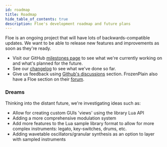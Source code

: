```yaml
---
id: roadmap
title: Roadmap
hide_table_of_contents: true
description: Floe's development roadmap and future plans
---
```


<!--
SPDX-FileCopyrightText: 2025 Sam Windell
SPDX-License-Identifier: MIT
-->

Floe is an ongoing project that will have lots of backwards-compatible updates. We want to be able to release new features and improvements as soon as they're ready.

- Visit our GitHub [milestones page](https://github.com/floe-audio/Floe/milestones?sort=title&direction=asc) to see what we're currently working on and what's planned for the future.
- See our [changelog](../changelog) to see what we've done so far.
- Give us feedback using [Github's discussions](https://github.com/floe-audio/Floe/discussions) section. FrozenPlain also have a Floe section on their [forum](https://forum.frozenplain.com/t/floe).

### Dreams
Thinking into the distant future, we're investigating ideas such as:
- Allow for creating custom GUIs 'views' using the library Lua API
- Adding a more comprehensive modulation system
- Add more features to the Lua sample library format to allow for more complex instruments: legato, key-switches, drums, etc.
- Adding wavetable oscillators/granular synthesis as an option to layer with sampled instruments
